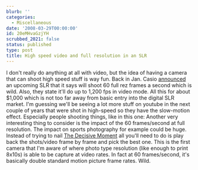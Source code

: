 ```yaml
---
blurb: ''
categories:
  - Miscellaneous
date: '2008-03-29T00:00:00'
id: 20eMHvaGzjYH
scrubbed_2021: false
status: published
type: post
title: High speed video and full resolution in an SLR
---
```


I don't really do anything at all with video, but the idea of
having a camera that can shoot high speed stuff is way fun. Back in
Jan. Casio
[announced](http://www.pcworld.com/article/id,141079/article.html)
an upcoming SLR that it says will shoot 60 full rez frames a second
which is wild. Also, they state it'll do up to 1,200 fps in video
mode. All this for about $1,000 which is not too far away from
basic entry into the digital SLR market. I'm guessing we'll be
seeing a lot more stuff on youtube in the next couple of years that
were shot in high-speed so they have the slow-motion effect.
Especially people shooting things, like in this one:
Another very interesting thing to consider is the impact of the 60
frames/second at full resolution. The impact on sports photography
for example could be huge. Instead of trying to nail
[The Decisive Moment](http://en.wikipedia.org/wiki/Henri_Cartier-Bresson#The_Decisive_Moment)
all you'll need to do is play back the shots/video frame by frame
and pick the best one. This is the first camera that I'm aware of
where photo type resolution (like enough to print 8x10s) is able to
be capture at video rates. In fact at 60 frames/second, it's
basically double standard motion picture frame rates. Wild.
